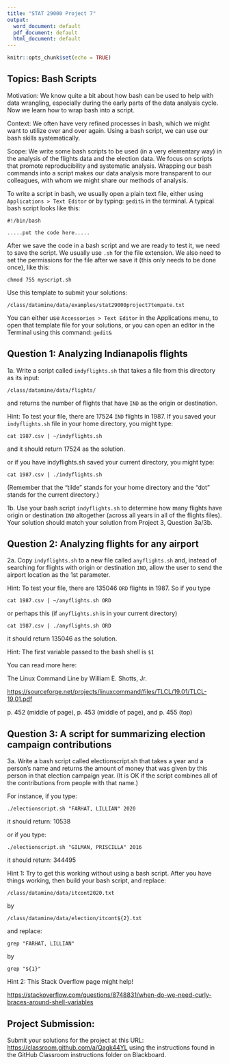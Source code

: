 ```yaml
---
title: "STAT 29000 Project 7"
output:
  word_document: default
  pdf_document: default
  html_document: default
---
```


```r
knitr::opts_chunk$set(echo = TRUE)
```

## Topics:  Bash Scripts

Motivation:  We know quite a bit about how bash can be used to help with data wrangling, especially during the early parts of the data analysis cycle.  Now we learn how to wrap bash into a script.

Context:  We often have very refined processes in bash, which we might want to utilize over and over again.  Using a bash script, we can use our bash skills systematically.

Scope:  We write some bash scripts to be used (in a very elementary way) in the analysis of the flights data and the election data.  We focus on scripts that promote reproducibility and systematic analysis.  Wrapping our bash commands into a script makes our data analysis more transparent to our colleagues, with whom we might share our methods of analysis.

To write a script in bash, we usually open a plain text file, either using `Applications > Text Editor` or by typing:  `gedit&`  in the terminal.  A typical bash script looks like this:

`#!/bin/bash`

`.....put the code here.....`

After we save the code in a bash script and we are ready to test it,
we need to save the script.  We usually use `.sh` for the file extension.
We also need to set the permissions for the file after we save it
(this only needs to be done once), like this:

`chmod 755 myscript.sh`

Use this template to submit your solutions:

`/class/datamine/data/examples/stat29000project7tempate.txt`

You can either use `Accessories > Text Editor` in the Applications menu, to open that template file for your solutions, or you can open an editor in the Terminal using this command:  `gedit&`


## Question 1: Analyzing Indianapolis flights

1a.  Write a script called `indyflights.sh` that takes a file from this directory as its input:

`/class/datamine/data/flights/`

and returns the number of flights that have `IND` as the origin or destination.

Hint:  To test your file, there are 17524 `IND` flights in 1987.
If you saved your `indyflights.sh` file in your home directory, you might type:

`cat 1987.csv | ~/indyflights.sh`

and it should return 17524 as the solution.

or if you have indyflights.sh saved your current directory, you might type:

`cat 1987.csv | ./indyflights.sh`

(Remember that the "tilde" stands for your home directory and the "dot" stands for the current directory.)

1b.  Use your bash script `indyflights.sh` to determine how many flights have origin or destination `IND` altogether (across all years in all of the flights files).  Your solution should match your solution from Project 3, Question 3a/3b.

## Question 2: Analyzing flights for any airport

2a.  Copy `indyflights.sh` to a new file called `anyflights.sh`
and, instead of searching for flights with origin or destination `IND`,
allow the user to send the airport location as the 1st parameter.

Hint:  To test your file, there are 135046 `ORD` flights in 1987.
So if you type

`cat 1987.csv | ~/anyflights.sh ORD`

or perhaps this (if `anyflights.sh` is in your current directory)

`cat 1987.csv | ./anyflights.sh ORD`

it should return 135046 as the solution.

Hint:  The first variable passed to the bash shell is `$1`

You can read more here:

The Linux Command Line by William E. Shotts, Jr.

<https://sourceforge.net/projects/linuxcommand/files/TLCL/19.01/TLCL-19.01.pdf>

p. 452 (middle of page), p. 453 (middle of page), and p. 455 (top)


## Question 3: A script for summarizing election campaign contributions

3a. Write a bash script called electionscript.sh that takes a year and a person's name and returns the amount of money that was given by this person in that election campaign year.  (It is OK if the script combines all of the contributions from people with that name.)

For instance, if you type:

`./electionscript.sh "FARHAT, LILLIAN" 2020`

it should return:
10538

or if you type:

`./electionscript.sh "GILMAN, PRISCILLA" 2016`

it should return:
344495

Hint 1:  Try to get this working without using a bash script.  After you have things working, then build your bash script, and replace:

`/class/datamine/data/itcont2020.txt`

by

`/class/datamine/data/election/itcont${2}.txt`

and replace:

`grep "FARHAT, LILLIAN"`

by

`grep "${1}"`

Hint 2:  This Stack Overflow page might help!

<https://stackoverflow.com/questions/8748831/when-do-we-need-curly-braces-around-shell-variables>

## Project Submission:

Submit your solutions for the project at this URL: <https://classroom.github.com/a/Qagk44YL> using the instructions found in the GitHub Classroom instructions folder on Blackboard.




